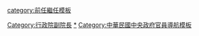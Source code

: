 {{Navbox
|name = 中華民國行政院副院長
|title = {{ROC}}[[行政院副院長]]

|group1 = [[國民政府]][[行政院]]<br />1928年至1948年
|list1 = [[冯玉祥|馮玉祥]]{{to}}[[宋子文]]{{to}}[[宋子文]]<small>（二次）</small>{{to}}[[陳銘樞]]{{to}}[[陳銘樞]]<small>（二次）</small>{{to}}[[宋子文]]<small>（三次）</small>{{to}}[[孔祥熙]]{{to}}[[孔祥熙]]<small>（二次）</small>{{to}}[[張群]]{{to}}[[孔祥熙]]<small>（三次）</small>{{to}}[[孔祥熙]]<small>（四次）</small>{{to}}[[翁文灝]]{{to}}[[翁文灝]]<small>（二次）</small>{{to}}[[王雲五]]

|group2 = [[File:2014ROC Executive Yuan Logo.svg|90px|行政院標誌|alt=[[行政院]]]]<br />1948年[[行憲]]至今
|list2 = [[顧孟餘]]{{to}}[[張厲生]]{{to}}[[吳鐵城]]{{to}}[[賈景德]]{{to}}[[賈景德]]<small>（二次）</small>{{to}}[[張厲生]]<small>（二次）</small>{{to}}[[黃少谷]]{{to}}[[王雲五]]<small>（二次）</small>{{to}}[[余井塘]]{{to}}[[黃少谷]]<small>（二次）</small>{{to}}[[蔣經國]]{{to}}[[徐慶鐘]]{{to}}[[徐慶鐘]]<small>（二次）</small>{{to}}[[邱創煥]]{{to}}[[林洋港]]{{to}}[[連戰]]{{to}}[[施啟揚]]{{to}}[[施啟揚]]<small>（二次）</small>{{to}}[[施啟揚]]<small>（三次）</small>{{to}}[[徐立德]]{{to}}[[徐立德]]<small>（二次）</small>{{to}}[[章孝嚴]]{{to}}[[劉兆玄]]{{to}}[[劉兆玄]]<small>（二次）</small>{{to}}[[游錫堃]]{{to}}[[張俊雄]]{{to}}[[賴英照]]{{to}}[[林信義]]{{to}}[[葉菊蘭]]{{to}}[[吳榮義]]{{to}}[[蔡英文]]{{to}}[[邱義仁]]{{to}}[[邱正雄]]{{to}}[[朱立倫]]{{to}}[[陳冲 (臺灣)|陳冲]]{{to}}[[江宜樺]]{{to}}[[毛治國]]{{to}}[[張善政]]{{to}}[[杜紫軍]]{{to}}[[林錫耀]]{{to}}[[施俊吉]]{{to}}[[陳其邁]]{{to}}[[沈榮津]]
}}<includeonly>[[Category:行政院副院長]]
</includeonly><noinclude>

[[Category:行政院副院長|*]]
[[Category:中華民國中央政府官員導航模板]]
[[category:前任繼任模板]] 
</noinclude>